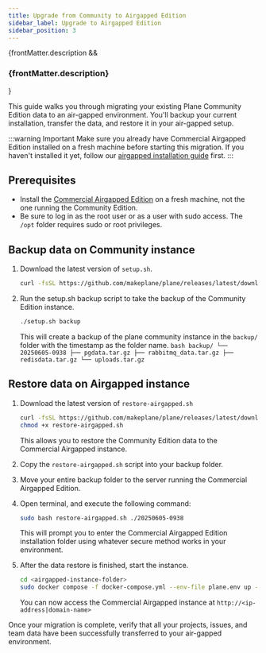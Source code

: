 ```yaml
---
title: Upgrade from Community to Airgapped Edition
sidebar_label: Upgrade to Airgapped Edition
sidebar_position: 3
---
```


{frontMatter.description && <h3 className="description">{frontMatter.description}</h3>}

This guide walks you through migrating your existing Plane Community Edition data to an air-gapped environment. You'll backup your current installation, transfer the data, and restore it in your air-gapped setup.

:::warning Important
Make sure you already have Commercial Airgapped Edition installed on a fresh machine before starting this migration. If you haven't installed it yet, follow our [airgapped installation guide](/self-hosting/methods/airgapped-edition) first.
:::

## Prerequisites

- Install the [Commercial Airgapped Edition](/self-hosting/methods/airgapped-edition) on a fresh machine, not the one running the Community Edition.
- Be sure to log in as the root user or as a user with sudo access. The `/opt` folder requires sudo or root privileges.

## Backup data on Community instance

1. Download the latest version of `setup.sh`.

   ```bash
   curl -fsSL https://github.com/makeplane/plane/releases/latest/download/setup.sh -o setup.sh
   ```

2. Run the setup.sh backup script to take the backup of the Community Edition instance.
   ```bash
   ./setup.sh backup
   ```
   This will create a backup of the plane community instance in the `backup/` folder with the timestamp as the folder name.
   `bash
backup/
└── 20250605-0938
    ├── pgdata.tar.gz
    ├── rabbitmq_data.tar.gz
    ├── redisdata.tar.gz
    └── uploads.tar.gz
`

## Restore data on Airgapped instance

1. Download the latest version of `restore-airgapped.sh`

   ```bash
   curl -fsSL https://github.com/makeplane/plane/releases/latest/download/restore-airgapped.sh -o restore-airgapped.sh
   chmod +x restore-airgapped.sh
   ```

   This allows you to restore the Community Edition data to the Commercial Airgapped instance.

2. Copy the `restore-airgapped.sh` script into your backup folder.

3. Move your entire backup folder to the server running the Commercial Airgapped Edition.

4. Open terminal, and execute the following command:

   ```bash
   sudo bash restore-airgapped.sh ./20250605-0938
   ```

   This will prompt you to enter the Commercial Airgapped Edition installation folder using whatever secure method works in your environment.

5. After the data restore is finished, start the instance.

   ```bash
   cd <airgapped-instance-folder>
   sudo docker compose -f docker-compose.yml --env-file plane.env up -d
   ```

   You can now access the Commercial Airgapped instance at `http://<ip-address|domain-name>`

Once your migration is complete, verify that all your projects, issues, and team data have been successfully transferred to your air-gapped environment.
